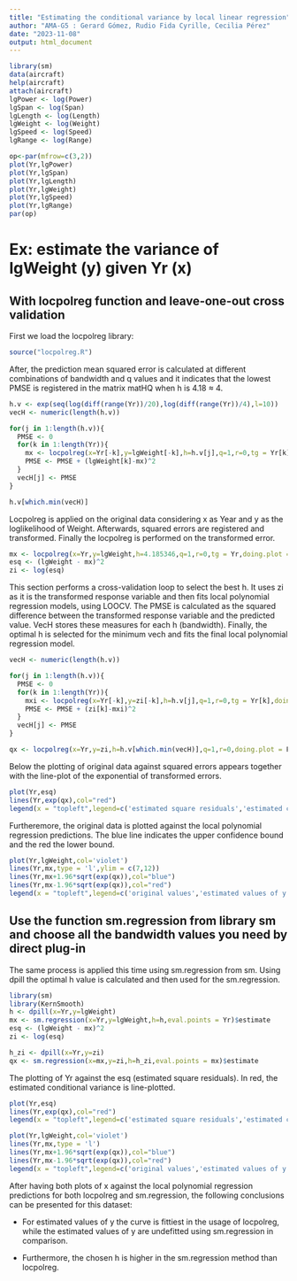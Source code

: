 ```yaml
---
title: "Estimating the conditional variance by local linear regression"
author: "AMA-G5 : Gerard Gómez, Rudio Fida Cyrille, Cecilia Pérez"
date: "2023-11-08"
output: html_document
---
```


```r
library(sm)
data(aircraft)
help(aircraft)
attach(aircraft)
lgPower <- log(Power)
lgSpan <- log(Span)
lgLength <- log(Length)
lgWeight <- log(Weight)
lgSpeed <- log(Speed)
lgRange <- log(Range)
```

```r
op<-par(mfrow=c(3,2))
plot(Yr,lgPower)
plot(Yr,lgSpan)
plot(Yr,lgLength)
plot(Yr,lgWeight)
plot(Yr,lgSpeed)
plot(Yr,lgRange)
par(op)

```

# Ex: estimate the variance of lgWeight (y) given Yr (x)

## With locpolreg function and leave-one-out cross validation

First we load the locpolreg library:
```r
source("locpolreg.R")
```

After, the prediction mean squared error is calculated at different combinations of bandwidth and q values and it indicates that the lowest PMSE is registered in the matrix matHQ when h is 4.18 ≈ 4.

```r
h.v <- exp(seq(log(diff(range(Yr))/20),log(diff(range(Yr))/4),l=10))
vecH <- numeric(length(h.v))

for(j in 1:length(h.v)){
  PMSE <- 0
  for(k in 1:length(Yr)){
    mx <- locpolreg(x=Yr[-k],y=lgWeight[-k],h=h.v[j],q=1,r=0,tg = Yr[k],doing.plot = F)$mtgr
    PMSE <- PMSE + (lgWeight[k]-mx)^2
  }
  vecH[j] <- PMSE
}

h.v[which.min(vecH)]

```

Locpolreg is applied on the original data considering x as Year and y as the loglikelihood of Weight. Afterwards, squared errors are registered and transformed. Finally the locpolreg is performed on the transformed error. 

```r
mx <- locpolreg(x=Yr,y=lgWeight,h=4.185346,q=1,r=0,tg = Yr,doing.plot = F)$mtgr
esq <- (lgWeight - mx)^2
zi <- log(esq)
```

This section performs a cross-validation loop to select the best h. It uses zi as it is the transformed response variable and then fits local polynomial regression models, using LOOCV. The PMSE is calculated as the squared difference between the transformed response variable and the predicted value. 
VecH stores these measures for each h (bandwidth).
Finally, the optimal h is selected for the minimum vech and fits the final local polynomial regression model.

```r
vecH <- numeric(length(h.v))

for(j in 1:length(h.v)){
  PMSE <- 0
  for(k in 1:length(Yr)){
    mxi <- locpolreg(x=Yr[-k],y=zi[-k],h=h.v[j],q=1,r=0,tg = Yr[k],doing.plot = F)$mtgr
    PMSE <- PMSE + (zi[k]-mxi)^2
  }
  vecH[j] <- PMSE
}

qx <- locpolreg(x=Yr,y=zi,h=h.v[which.min(vecH)],q=1,r=0,doing.plot = F)$mtgr
```

Below the plotting of original data against squared errors appears together with the line-plot of the exponential of transformed errors.

```r
plot(Yr,esq)
lines(Yr,exp(qx),col="red")
legend(x = "topleft",legend=c('estimated square residuals','estimated conditional variance'),col=c('black','red'), lty=1, cex=0.8 ) 
```
Furtheremore, the original data is plotted against the local polynomial regression predictions. The blue line indicates the upper confidence bound and the red the lower bound.

```r
plot(Yr,lgWeight,col='violet')
lines(Yr,mx,type = 'l',ylim = c(7,12))
lines(Yr,mx+1.96*sqrt(exp(qx)),col="blue")
lines(Yr,mx-1.96*sqrt(exp(qx)),col="red")
legend(x = "topleft",legend=c('original values','estimated values of y','upper band','lower band'),col=c('violet','black','blue','red'), lty=1, cex=0.8 )
```

## Use the function sm.regression from library sm and choose all the bandwidth values you need by direct plug-in

The same process is applied this time using sm.regression from sm. Using dpill the optimal h value is calculated and then used for the sm.regression.

```r
library(sm)
library(KernSmooth)
h <- dpill(x=Yr,y=lgWeight)
mx <- sm.regression(x=Yr,y=lgWeight,h=h,eval.points = Yr)$estimate
esq <- (lgWeight - mx)^2
zi <- log(esq)

h_zi <- dpill(x=Yr,y=zi)
qx <- sm.regression(x=mx,y=zi,h=h_zi,eval.points = mx)$estimate
```

The plotting of Yr against the esq (estimated square residuals). In red, the estimated conditional variance is line-plotted.
```r
plot(Yr,esq)
lines(Yr,exp(qx),col="red")
legend(x = "topleft",legend=c('estimated square residuals','estimated conditional variance'),col=c('black','red'), lty=1, cex=0.8 )
```

```r
plot(Yr,lgWeight,col='violet')
lines(Yr,mx,type = 'l')
lines(Yr,mx+1.96*sqrt(exp(qx)),col="blue")
lines(Yr,mx-1.96*sqrt(exp(qx)),col="red") 
legend(x = "topleft",legend=c('original values','estimated values of y','upper band','lower band'),col=c('violet','black','blue','red'), lty=1, cex=0.8 ) 

```

After having both plots of x against the local polynomial regression predictions for both locpolreg and sm.regression, the following conclusions can be presented for this dataset:

- For estimated values of y the curve is fittiest in the usage of locpolreg, while the estimated values of y are undefitted using sm.regression in comparison.

- Furthermore, the chosen h is higher in the sm.regression method than locpolreg.
